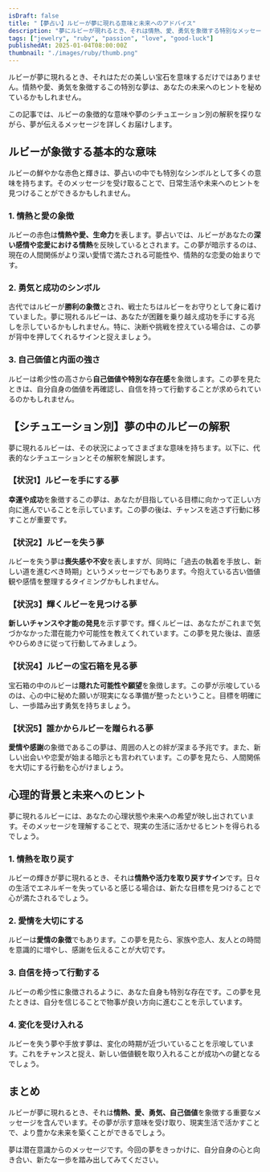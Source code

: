 ```yaml
---
isDraft: false
title: "【夢占い】ルビーが夢に現れる意味と未来へのアドバイス"
description: "夢にルビーが現れるとき、それは情熱、愛、勇気を象徴する特別なメッセージを含んでいます。この夢占い記事では、ルビーの象徴的な意味や夢のシチュエーション別解釈、そこから得られる未来へのヒントをお伝えします。"
tags: ["jewelry", "ruby", "passion", "love", "good-luck"]
publishedAt: 2025-01-04T08:00:00Z
thumbnail: "./images/ruby/thumb.png"
---
```


ルビーが夢に現れるとき、それはただの美しい宝石を意味するだけではありません。情熱や愛、勇気を象徴するこの特別な夢は、あなたの未来へのヒントを秘めているかもしれません。

この記事では、ルビーの象徴的な意味や夢のシチュエーション別の解釈を探りながら、夢が伝えるメッセージを詳しくお届けします。

<TableOfContents />

<AdUnit />

## ルビーが象徴する基本的な意味

ルビーの鮮やかな赤色と輝きは、夢占いの中でも特別なシンボルとして多くの意味を持ちます。そのメッセージを受け取ることで、日常生活や未来へのヒントを見つけることができるかもしれません。

### 1. 情熱と愛の象徴

ルビーの赤色は<strong>情熱や愛、生命力</strong>を表します。夢占いでは、ルビーがあなたの<strong>深い感情や恋愛における情熱</strong>を反映しているとされます。この夢が暗示するのは、現在の人間関係がより深い愛情で満たされる可能性や、情熱的な恋愛の始まりです。

### 2. 勇気と成功のシンボル

古代ではルビーが<strong>勝利の象徴</strong>とされ、戦士たちはルビーをお守りとして身に着けていました。夢に現れるルビーは、あなたが困難を乗り越え成功を手にする兆しを示しているかもしれません。特に、決断や挑戦を控えている場合は、この夢が背中を押してくれるサインと捉えましょう。

### 3. 自己価値と内面の強さ

ルビーは希少性の高さから<strong>自己価値や特別な存在感</strong>を象徴します。この夢を見たときは、自分自身の価値を再確認し、自信を持って行動することが求められているのかもしれません。

<AdUnit />

## 【シチュエーション別】夢の中のルビーの解釈

夢に現れるルビーは、その状況によってさまざまな意味を持ちます。以下に、代表的なシチュエーションとその解釈を解説します。

### 【状況1】ルビーを手にする夢

**幸運や成功**を象徴するこの夢は、あなたが目指している目標に向かって正しい方向に進んでいることを示しています。この夢の後は、チャンスを逃さず行動に移すことが重要です。

### 【状況2】ルビーを失う夢

ルビーを失う夢は<strong>喪失感や不安</strong>を表しますが、同時に「過去の執着を手放し、新しい道を進むべき時期」というメッセージでもあります。今抱えている古い価値観や感情を整理するタイミングかもしれません。

### 【状況3】輝くルビーを見つける夢

**新しいチャンスや才能の発見**を示す夢です。輝くルビーは、あなたがこれまで気づかなかった潜在能力や可能性を教えてくれています。この夢を見た後は、直感やひらめきに従って行動してみましょう。

### 【状況4】ルビーの宝石箱を見る夢

宝石箱の中のルビーは<strong>隠れた可能性や願望</strong>を象徴します。この夢が示唆しているのは、心の中に秘めた願いが現実になる準備が整ったということ。目標を明確にし、一歩踏み出す勇気を持ちましょう。

### 【状況5】誰かからルビーを贈られる夢

**愛情や感謝**の象徴であるこの夢は、周囲の人との絆が深まる予兆です。また、新しい出会いや恋愛が始まる暗示とも言われています。この夢を見たら、人間関係を大切にする行動を心がけましょう。

<AdUnit />

## 心理的背景と未来へのヒント

夢に現れるルビーには、あなたの心理状態や未来への希望が映し出されています。そのメッセージを理解することで、現実の生活に活かせるヒントを得られるでしょう。

### 1. 情熱を取り戻す

ルビーの輝きが夢に現れるとき、それは**情熱や活力を取り戻すサイン**です。日々の生活でエネルギーを失っていると感じる場合は、新たな目標を見つけることで心が満たされるでしょう。

### 2. 愛情を大切にする

ルビーは<strong>愛情の象徴</strong>でもあります。この夢を見たら、家族や恋人、友人との時間を意識的に増やし、感謝を伝えることが大切です。

### 3. 自信を持って行動する

ルビーの希少性に象徴されるように、あなた自身も特別な存在です。この夢を見たときは、自分を信じることで物事が良い方向に進むことを示しています。

### 4. 変化を受け入れる

ルビーを失う夢や手放す夢は、変化の時期が近づいていることを示唆しています。これをチャンスと捉え、新しい価値観を取り入れることが成功への鍵となるでしょう。

<AdUnit />

## まとめ

ルビーが夢に現れるとき、それは<strong>情熱、愛、勇気、自己価値</strong>を象徴する重要なメッセージを含んでいます。その夢が示す意味を受け取り、現実生活で活かすことで、より豊かな未来を築くことができるでしょう。

夢は潜在意識からのメッセージです。今回の夢をきっかけに、自分自身の心と向き合い、新たな一歩を踏み出してみてください。
